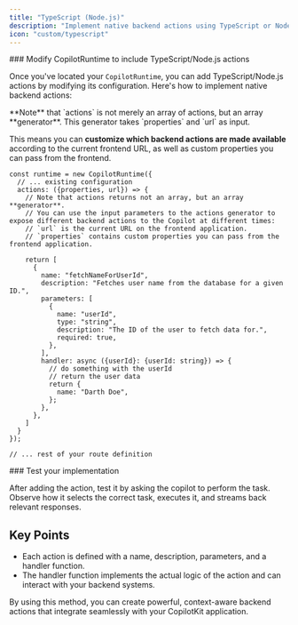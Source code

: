```yaml
---
title: "TypeScript (Node.js)"
description: "Implement native backend actions using TypeScript or Node.js in CopilotKit."
icon: "custom/typescript"
---
```


<Steps>

<Step>
<FindCopilotRuntimeSnippet />
</Step>

<Step>
### Modify CopilotRuntime to include TypeScript/Node.js actions

Once you've located your `CopilotRuntime`, you can add TypeScript/Node.js actions by modifying its configuration. Here's how to implement native backend actions:

<Callout>
**Note** that `actions` is not merely an array of actions, but an array **generator**.
This generator takes `properties` and `url` as input.

This means you can **customize which backend actions are made available** according to the current frontend URL, as well as custom properties you can pass from the frontend.
</Callout>

```tsx title="/api/copilotkit/route.ts"
const runtime = new CopilotRuntime({
  // ... existing configuration
  actions: ({properties, url}) => {
    // Note that actions returns not an array, but an array **generator**.
    // You can use the input parameters to the actions generator to expose different backend actions to the Copilot at different times: 
    // `url` is the current URL on the frontend application.
    // `properties` contains custom properties you can pass from the frontend application.
    
    return [
      {
        name: "fetchNameForUserId",
        description: "Fetches user name from the database for a given ID.",
        parameters: [
          {
            name: "userId",
            type: "string",
            description: "The ID of the user to fetch data for.",
            required: true,
          },
        ],
        handler: async ({userId}: {userId: string}) => {
          // do something with the userId
          // return the user data
          return {
            name: "Darth Doe",
          };
        },
      },
    ]
  }
});

// ... rest of your route definition
```

</Step>

<Step>
### Test your implementation

After adding the action, test it by asking the copilot to perform the task. Observe how it selects the correct task, executes it, and streams back relevant responses.
</Step>

</Steps>

## Key Points


- Each action is defined with a name, description, parameters, and a handler function.
- The handler function implements the actual logic of the action and can interact with your backend systems.

By using this method, you can create powerful, context-aware backend actions that integrate seamlessly with your CopilotKit application.